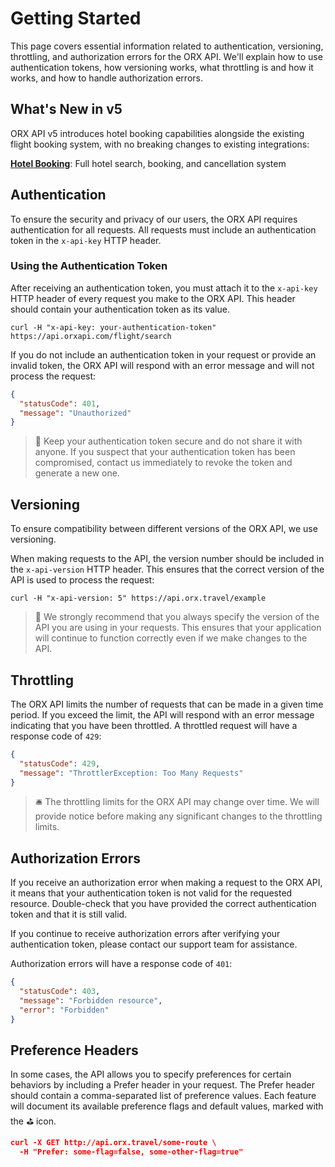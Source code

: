 # Getting Started

This page covers essential information related to authentication, versioning, throttling, and authorization errors for the ORX API. We'll explain how to use authentication tokens, how versioning works, what throttling is and how it works, and how to handle authorization errors.

## What's New in v5

ORX API v5 introduces hotel booking capabilities alongside the existing flight booking system, with no breaking changes to existing integrations:

**[Hotel Booking](/versions/v5/hotels)**: Full hotel search, booking, and cancellation system

## Authentication

To ensure the security and privacy of our users, the ORX API requires authentication for all requests. All requests must include an authentication token in the `x-api-key` HTTP header.

### Using the Authentication Token

After receiving an authentication token, you must attach it to the `x-api-key` HTTP header of every request you make to the ORX API. This header should contain your authentication token as its value.

```shell copy
curl -H "x-api-key: your-authentication-token" https://api.orxapi.com/flight/search
```

If you do not include an authentication token in your request or provide an invalid token, the ORX API will respond with an error message and will not process the request:

```json
{
  "statusCode": 401,
  "message": "Unauthorized"
}
```

> 🧨 Keep your authentication token secure and do not share it with anyone. If you suspect that your authentication token has been compromised, contact us immediately to revoke the token and generate a new one.

## Versioning

To ensure compatibility between different versions of the ORX API, we use versioning.

When making requests to the API, the version number should be included in the `x-api-version` HTTP header. This ensures that the correct version of the API is used to process the request:

```shell copy
curl -H "x-api-version: 5" https://api.orx.travel/example
```

> 🧨 We strongly recommend that you always specify the version of the API you are using in your requests. This ensures that your application will continue to function correctly even if we make changes to the API.

## Throttling

The ORX API limits the number of requests that can be made in a given time period. If you exceed the limit, the API will respond with an error message indicating that you have been throttled. A throttled request will have a response code of `429`:

```json
{
  "statusCode": 429,
  "message": "ThrottlerException: Too Many Requests"
}
```

> 🛎 The throttling limits for the ORX API may change over time. We will provide notice before making any significant changes to the throttling limits.

## Authorization Errors

If you receive an authorization error when making a request to the ORX API, it means that your authentication token is not valid for the requested resource. Double-check that you have provided the correct authentication token and that it is still valid.

If you continue to receive authorization errors after verifying your authentication token, please contact our support team for assistance.

Authorization errors will have a response code of `401`:

```json
{
  "statusCode": 403,
  "message": "Forbidden resource",
  "error": "Forbidden"
}
```

## Preference Headers

In some cases, the API allows you to specify preferences for certain behaviors by including a Prefer header in your request. The Prefer header should contain a comma-separated list of preference values. Each feature will document its available preference flags and default values, marked with the ⛳ icon.

```json
curl -X GET http://api.orx.travel/some-route \
  -H "Prefer: some-flag=false, some-other-flag=true"
```
